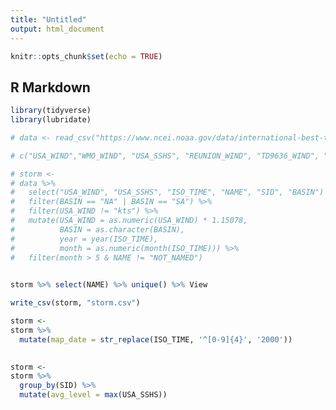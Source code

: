 ```yaml
---
title: "Untitled"
output: html_document
---
```


```r
knitr::opts_chunk$set(echo = TRUE)
```

## R Markdown
```r
library(tidyverse)
library(lubridate)
```

```r
# data <- read_csv("https://www.ncei.noaa.gov/data/international-best-track-archive-for-climate-stewardship-ibtracs/v04r00/access/csv/ibtracs.since1980.list.v04r00.csv", na = "missing")

# c("USA_WIND","WMO_WIND", "USA_SSHS", "REUNION_WIND", "TD9636_WIND", "STORM_SPEED", "CMA_CAT", "ISO_TIME", "NAME", "USA_STATUS", "SID", "BASIN") %in% colnames(data)

# storm <- 
# data %>% 
#   select("USA_WIND", "USA_SSHS", "ISO_TIME", "NAME", "SID", "BASIN") %>% 
#   filter(BASIN == "NA" | BASIN == "SA") %>% 
#   filter(USA_WIND != "kts") %>% 
#   mutate(USA_WIND = as.numeric(USA_WIND) * 1.15078,
#          BASIN = as.character(BASIN),
#          year = year(ISO_TIME),
#          month = as.numeric(month(ISO_TIME))) %>% 
#   filter(month > 5 & NAME != "NOT_NAMED")
  
```
```r
storm %>% select(NAME) %>% unique() %>% View
```
```r
write_csv(storm, "storm.csv")
```

```r
storm <- 
storm %>% 
  mutate(map_date = str_replace(ISO_TIME, '^[0-9]{4}', '2000'))
  
```

```r
storm <- 
storm %>% 
  group_by(SID) %>% 
  mutate(avg_level = max(USA_SSHS)) 
```

